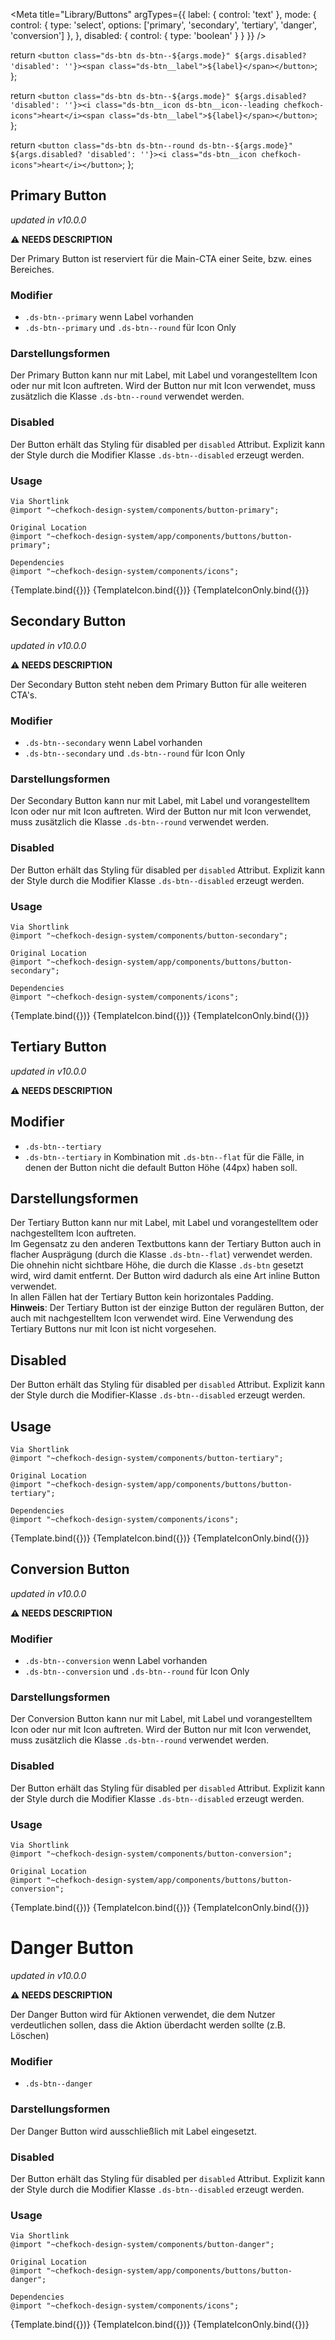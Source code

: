 
<Meta title="Library/Buttons" 
  argTypes={{
    label: { control: 'text' },
    mode: {
      control: { type: 'select', options: ['primary', 'secondary', 'tertiary', 'danger', 'conversion'] },
    },
    disabled: {
      control: { type: 'boolean' }
    }
  }}
/>

  return `<button class="ds-btn ds-btn--${args.mode}" ${args.disabled? 'disabled': ''}><span class="ds-btn__label">${label}</span></button>`;
};

  return `<button class="ds-btn ds-btn--${args.mode}" ${args.disabled? 'disabled': ''}><i class="ds-btn__icon ds-btn__icon--leading chefkoch-icons">heart</i><span class="ds-btn__label">${label}</span></button>`;
};


  return `<button class="ds-btn ds-btn--round ds-btn--${args.mode}" ${args.disabled? 'disabled': ''}><i class="ds-btn__icon chefkoch-icons">heart</i></button>`;
};

## Primary Button

*updated in v10.0.0*

__⚠️ NEEDS DESCRIPTION__

Der Primary Button ist reserviert für die Main-CTA einer Seite, bzw. eines Bereiches.

### Modifier
* `.ds-btn--primary` wenn Label vorhanden
* `.ds-btn--primary` und `.ds-btn--round` für Icon Only

### Darstellungsformen
Der Primary Button kann nur mit Label, mit Label und vorangestelltem Icon oder nur mit Icon auftreten. Wird der Button nur mit Icon verwendet, muss zusätzlich die Klasse `.ds-btn--round` verwendet werden.

### Disabled
Der Button erhält das Styling für disabled per `disabled` Attribut. Explizit kann der Style durch die Modifier Klasse `.ds-btn--disabled` erzeugt werden.

### Usage  
    
    Via Shortlink 
    @import "~chefkoch-design-system/components/button-primary";
    
    Original Location
    @import "~chefkoch-design-system/app/components/buttons/button-primary";

    Dependencies
    @import "~chefkoch-design-system/components/icons";

<Canvas>
  <Story name="Primary Text only" args={{
    mode: 'primary', 
    label: 'Button'
  }}>
    {Template.bind({})}
  </Story>
</Canvas>

<Canvas>
  <Story name="Primary with Icon" args={{
    mode: 'primary', 
    label: 'Button'
  }}>
    {TemplateIcon.bind({})}
  </Story>
</Canvas>

<Canvas>
  <Story name="Primary Icon only" args={{
    mode: 'primary', 
  }}>
    {TemplateIconOnly.bind({})}
  </Story>
</Canvas>


## Secondary Button

*updated in v10.0.0*

__⚠️ NEEDS DESCRIPTION__

Der Secondary Button steht neben dem Primary Button für alle weiteren CTA's.

### Modifier
* `.ds-btn--secondary` wenn Label vorhanden
* `.ds-btn--secondary` und `.ds-btn--round` für Icon Only

### Darstellungsformen
Der Secondary Button kann nur mit Label, mit Label und vorangestelltem Icon oder nur mit Icon auftreten. Wird der Button nur mit Icon verwendet, muss zusätzlich die Klasse `.ds-btn--round` verwendet werden.

### Disabled
Der Button erhält das Styling für disabled per `disabled` Attribut. Explizit kann der Style durch die Modifier Klasse `.ds-btn--disabled` erzeugt werden.
### Usage  
    
    Via Shortlink 
    @import "~chefkoch-design-system/components/button-secondary";
    
    Original Location
    @import "~chefkoch-design-system/app/components/buttons/button-secondary";

    Dependencies
    @import "~chefkoch-design-system/components/icons";

<Canvas>
  <Story name="Secondary Text only" args={{
    mode: 'secondary', 
    label: 'Button'
  }}>
    {Template.bind({})}
  </Story>
</Canvas>

<Canvas>
  <Story name="Secondary with Icon" args={{
    mode: 'secondary', 
    label: 'Button'
  }}>
    {TemplateIcon.bind({})}
  </Story>
</Canvas>

<Canvas>
  <Story name="Secondary Icon only" args={{
    mode: 'secondary', 
  }}>
    {TemplateIconOnly.bind({})}
  </Story>
</Canvas>


## Tertiary Button 

*updated in v10.0.0*

__⚠️ NEEDS DESCRIPTION__

## Modifier
* `.ds-btn--tertiary`
* `.ds-btn--tertiary` in Kombination mit `.ds-btn--flat` für die Fälle, in denen der Button nicht die default Button Höhe (44px) haben soll.

## Darstellungsformen
Der Tertiary Button kann nur mit Label, mit Label und vorangestelltem oder nachgestelltem Icon auftreten.<br />
Im Gegensatz zu den anderen Textbuttons kann der Tertiary Button auch in flacher Ausprägung (durch die Klasse `.ds-btn--flat`) verwendet werden. Die ohnehin nicht sichtbare Höhe, die durch die Klasse `.ds-btn` gesetzt wird, wird damit entfernt. Der Button wird dadurch als eine Art inline Button verwendet.<br />
In allen Fällen hat der Tertiary Button kein horizontales Padding.<br />
__Hinweis__: Der Tertiary Button ist der einzige Button der regulären Button, der auch mit nachgestelltem Icon verwendet wird. Eine Verwendung des Tertiary Buttons nur mit Icon ist nicht vorgesehen.

## Disabled
Der Button erhält das Styling für disabled per `disabled` Attribut. Explizit kann der Style durch die Modifier-Klasse `.ds-btn--disabled` erzeugt werden.

## Usage  
    
    Via Shortlink 
    @import "~chefkoch-design-system/components/button-tertiary";
    
    Original Location
    @import "~chefkoch-design-system/app/components/buttons/button-tertiary";

    Dependencies
    @import "~chefkoch-design-system/components/icons";

<Canvas>
  <Story name="Tertiary Text only" args={{
    mode: 'tertiary', 
    label: 'Button'
  }}>
    {Template.bind({})}
  </Story>
</Canvas>

<Canvas>
  <Story name="Tertiary with Icon" args={{
    mode: 'tertiary', 
    label: 'Button'
  }}>
    {TemplateIcon.bind({})}
  </Story>
</Canvas>

<Canvas>
  <Story name="Tertiary Icon only" args={{
    mode: 'tertiary', 
  }}>
    {TemplateIconOnly.bind({})}
  </Story>
</Canvas>

## Conversion Button

*updated in v10.0.0*

__⚠️ NEEDS DESCRIPTION__

### Modifier
* `.ds-btn--conversion` wenn Label vorhanden
* `.ds-btn--conversion` und `.ds-btn--round` für Icon Only

### Darstellungsformen
Der Conversion Button kann nur mit Label, mit Label und vorangestelltem Icon oder nur mit Icon auftreten. Wird der Button nur mit Icon verwendet, muss zusätzlich die Klasse `.ds-btn--round` verwendet werden.

### Disabled
Der Button erhält das Styling für disabled per `disabled` Attribut. Explizit kann der Style durch die Modifier Klasse `.ds-btn--disabled` erzeugt werden.

### Usage  
    
    Via Shortlink 
    @import "~chefkoch-design-system/components/button-conversion";
    
    Original Location
    @import "~chefkoch-design-system/app/components/buttons/button-conversion";



<Canvas>
  <Story name="Conversion Text only" args={{
    mode: 'conversion', 
    label: 'Button'
  }}>
    {Template.bind({})}
  </Story>
</Canvas>

<Canvas>
  <Story name="Conversion with Icon" args={{
    mode: 'conversion', 
    label: 'Button'
  }}>
    {TemplateIcon.bind({})}
  </Story>
</Canvas>

<Canvas>
  <Story name="Conversion Icon only" args={{
    mode: 'conversion', 
  }}>
    {TemplateIconOnly.bind({})}
  </Story>
</Canvas>

# Danger Button

*updated in v10.0.0*

__⚠️ NEEDS DESCRIPTION__

Der Danger Button wird für Aktionen verwendet, die dem Nutzer verdeutlichen sollen, dass die Aktion überdacht werden sollte (z.B. Löschen)
### Modifier
* `.ds-btn--danger`

### Darstellungsformen
Der Danger Button wird ausschließlich mit Label eingesetzt.

### Disabled
Der Button erhält das Styling für disabled per `disabled` Attribut. Explizit kann der Style durch die Modifier Klasse `.ds-btn--disabled` erzeugt werden.

### Usage  
    
    Via Shortlink 
    @import "~chefkoch-design-system/components/button-danger";
    
    Original Location
    @import "~chefkoch-design-system/app/components/buttons/button-danger";

    Dependencies
    @import "~chefkoch-design-system/components/icons";

<Canvas>
  <Story name="Danger Text only" args={{
    mode: 'danger', 
    label: 'Button'
  }}>
    {Template.bind({})}
  </Story>
</Canvas>

<Canvas>
  <Story name="Danger with Icon" args={{
    mode: 'danger', 
    label: 'Button'
  }}>
    {TemplateIcon.bind({})}
  </Story>
</Canvas>

<Canvas>
  <Story name="Danger Icon only" args={{
    mode: 'danger', 
  }}>
    {TemplateIconOnly.bind({})}
  </Story>
</Canvas>